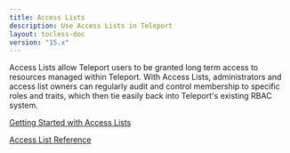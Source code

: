 ```yaml
---
title: Access Lists
description: Use Access Lists in Teleport
layout: tocless-doc
version: "15.x"
---
```


Access Lists allow Teleport users to be granted long term access to resources
managed within Teleport. With Access Lists, administrators and access list
owners can regularly audit and control membership to specific roles and
traits, which then tie easily back into Teleport's existing RBAC system.

[Getting Started with Access Lists](/docs/access-controls/access-lists/guide)

[Access List Reference](/docs/access-controls/access-lists/reference)
